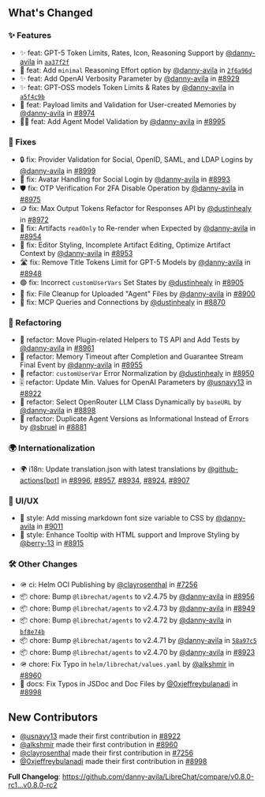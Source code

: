 ## What's Changed

### ✨ Features

* ✨ feat: GPT-5 Token Limits, Rates, Icon, Reasoning Support by [@danny-avila](https://github.com/danny-avila) in [`aa37f2f`](https://github.com/danny-avila/LibreChat/commit/aa37f2fb1eafad98b3071bf40b67c7b19ef0b5f2)
* 🧠 feat: Add `minimal` Reasoning Effort option by [@danny-avila](https://github.com/danny-avila) in [`2f6a96d`](https://github.com/danny-avila/LibreChat/commit/2f6a96dbdc8e8e1b6ecaeee8a717f34c9f0c3eab)
* ✨ feat: Add OpenAI Verbosity Parameter by [@danny-avila](https://github.com/danny-avila) in [#8929](https://github.com/danny-avila/LibreChat/pull/8929)
* ✨ feat: GPT-OSS models Token Limits & Rates by [@danny-avila](https://github.com/danny-avila) in [`a5f4c9b`](https://github.com/danny-avila/LibreChat/commit/a5f4c9be9c5d11b93a7b61c76b9e1f4a3d8a4e6f)
* 🛂 feat: Payload limits and Validation for User-created Memories by [@danny-avila](https://github.com/danny-avila) in [#8974](https://github.com/danny-avila/LibreChat/pull/8974)
* 🧑‍💼 feat: Add Agent Model Validation by [@danny-avila](https://github.com/danny-avila) in [#8995](https://github.com/danny-avila/LibreChat/pull/8995)

### 🐛 Fixes

* 🔒 fix: Provider Validation for Social, OpenID, SAML, and LDAP Logins by [@danny-avila](https://github.com/danny-avila) in [#8999](https://github.com/danny-avila/LibreChat/pull/8999)
* 📸 fix: Avatar Handling for Social Login by [@danny-avila](https://github.com/danny-avila) in [#8993](https://github.com/danny-avila/LibreChat/pull/8993)
* 🛡️ fix: OTP Verification For 2FA Disable Operation by [@danny-avila](https://github.com/danny-avila) in [#8975](https://github.com/danny-avila/LibreChat/pull/8975)
* 🪙 fix: Max Output Tokens Refactor for Responses API by [@dustinhealy](https://github.com/dustinhealy) in [#8972](https://github.com/danny-avila/LibreChat/pull/8972)
* 🔮 fix: Artifacts `readOnly` to Re-render when Expected by [@danny-avila](https://github.com/danny-avila) in [#8954](https://github.com/danny-avila/LibreChat/pull/8954)
* 🧪 fix: Editor Styling, Incomplete Artifact Editing, Optimize Artifact Context by [@danny-avila](https://github.com/danny-avila) in [#8953](https://github.com/danny-avila/LibreChat/pull/8953)
* 🛣️ fix: Remove Title Tokens Limit for GPT-5 Models by [@danny-avila](https://github.com/danny-avila) in [#8948](https://github.com/danny-avila/LibreChat/pull/8948)
* 🟢 fix: Incorrect `customUserVars` Set States by [@dustinhealy](https://github.com/dustinhealy) in [#8905](https://github.com/danny-avila/LibreChat/pull/8905)
* 📂 fix: File Cleanup for Uploaded "Agent" Files by [@danny-avila](https://github.com/danny-avila) in [#8900](https://github.com/danny-avila/LibreChat/pull/8900)
* 🔧 fix: MCP Queries and Connections by [@dustinhealy](https://github.com/dustinhealy) in [#8870](https://github.com/danny-avila/LibreChat/pull/8870)

### 🔧 Refactoring

* 🔧 refactor: Move Plugin-related Helpers to TS API and Add Tests by [@danny-avila](https://github.com/danny-avila) in [#8961](https://github.com/danny-avila/LibreChat/pull/8961)
* 🧠 refactor: Memory Timeout after Completion and Guarantee Stream Final Event by [@danny-avila](https://github.com/danny-avila) in [#8955](https://github.com/danny-avila/LibreChat/pull/8955)
* 🔧 refactor: `customUserVar` Error Normalization by [@dustinhealy](https://github.com/dustinhealy) in [#8950](https://github.com/danny-avila/LibreChat/pull/8950)
* 🎚️ refactor: Update Min. Values for OpenAI Parameters by [@usnavy13](https://github.com/usnavy13) in [#8922](https://github.com/danny-avila/LibreChat/pull/8922)
* 🔄 refactor: Select OpenRouter LLM Class Dynamically by `baseURL` by [@danny-avila](https://github.com/danny-avila) in [#8898](https://github.com/danny-avila/LibreChat/pull/8898)
* 🥞 refactor: Duplicate Agent Versions as Informational Instead of Errors by [@sbruel](https://github.com/sbruel) in [#8881](https://github.com/danny-avila/LibreChat/pull/8881)

### 🌍 Internationalization

* 🌍 i18n: Update translation.json with latest translations by [@github-actions[bot]](https://github.com/apps/github-actions) in [#8996](https://github.com/danny-avila/LibreChat/pull/8996), [#8957](https://github.com/danny-avila/LibreChat/pull/8957), [#8934](https://github.com/danny-avila/LibreChat/pull/8934), [#8924](https://github.com/danny-avila/LibreChat/pull/8924), [#8907](https://github.com/danny-avila/LibreChat/pull/8907)

### 🎨 UI/UX

* 🎨 style: Add missing markdown font size variable to CSS by [@danny-avila](https://github.com/danny-avila) in [#9011](https://github.com/danny-avila/LibreChat/pull/9011)
* 💬 style: Enhance Tooltip with HTML support and Improve Styling by [@berry-13](https://github.com/berry-13) in [#8915](https://github.com/danny-avila/LibreChat/pull/8915)

### 🛠️ Other Changes

* 🪖 ci: Helm OCI Publishing by [@clayrosenthal](https://github.com/clayrosenthal) in [#7256](https://github.com/danny-avila/LibreChat/pull/7256)
* 📦 chore: Bump `@librechat/agents` to v2.4.75 by [@danny-avila](https://github.com/danny-avila) in [#8956](https://github.com/danny-avila/LibreChat/pull/8956)
* 📦 chore: Bump `@librechat/agents` to v2.4.73 by [@danny-avila](https://github.com/danny-avila) in [#8949](https://github.com/danny-avila/LibreChat/pull/8949)
* 📦 chore: Bump `@librechat/agents` to v2.4.72 by [@danny-avila](https://github.com/danny-avila) in [`bf8e74b`](https://github.com/danny-avila/LibreChat/commit/bf8e74b9f6a9845dae14ca7e3b4b85b7a0f8e3c5)
* 📦 chore: Bump `@librechat/agents` to v2.4.71 by [@danny-avila](https://github.com/danny-avila) in [`58a97c5`](https://github.com/danny-avila/LibreChat/commit/58a97c54ee01e3c8afb3f41aacf7e5dd62e23419)
* 📦 chore: Bump `@librechat/agents` to v2.4.70 by [@danny-avila](https://github.com/danny-avila) in [#8923](https://github.com/danny-avila/LibreChat/pull/8923)
* 🪖 chore: Fix Typo in `helm/librechat/values.yaml` by [@alkshmir](https://github.com/alkshmir) in [#8960](https://github.com/danny-avila/LibreChat/pull/8960)
* 📑 docs: Fix Typos in JSDoc and Doc Files by [@0xjeffreybulanadi](https://github.com/0xjeffreybulanadi) in [#8998](https://github.com/danny-avila/LibreChat/pull/8998)

## New Contributors
* [@usnavy13](https://github.com/usnavy13) made their first contribution in [#8922](https://github.com/danny-avila/LibreChat/pull/8922)
* [@alkshmir](https://github.com/alkshmir) made their first contribution in [#8960](https://github.com/danny-avila/LibreChat/pull/8960)
* [@clayrosenthal](https://github.com/clayrosenthal) made their first contribution in [#7256](https://github.com/danny-avila/LibreChat/pull/7256)
* [@0xjeffreybulanadi](https://github.com/0xjeffreybulanadi) made their first contribution in [#8998](https://github.com/danny-avila/LibreChat/pull/8998)

**Full Changelog**: https://github.com/danny-avila/LibreChat/compare/v0.8.0-rc1...v0.8.0-rc2